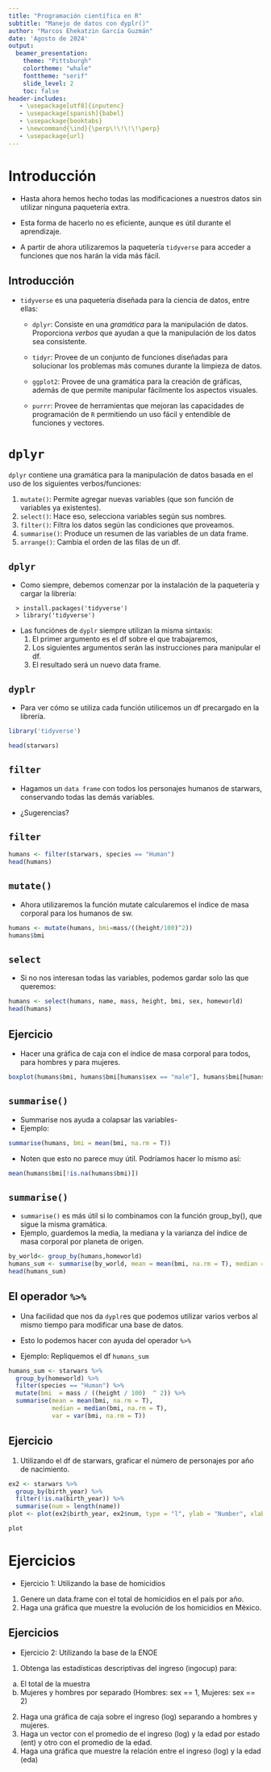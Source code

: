 ---
title: "Programación científica en R"
subtitle: "Manejo de datos con dyplr()"
author: "Marcos Ehekatzin García Guzmán"
date: 'Agosto de 2024'
output: 
  beamer_presentation:
    theme: "Pittsburgh"
    colortheme: "whale"
    fonttheme: "serif"
    slide_level: 2
    toc: false
header-includes:
   - \usepackage[utf8]{inputenc}
   - \usepackage[spanish]{babel}
   - \usepackage{booktabs}
   - \newcommand{\ind}{\perp\!\!\!\!\perp} 
   - \usepackage{url}
---

# Introducción

- Hasta ahora hemos hecho todas las modificaciones a nuestros datos sin utilizar
ninguna paquetería extra.

- Esta forma de hacerlo no es eficiente, aunque es útil durante el aprendizaje.

- A partir de ahora utilizaremos la paquetería `tidyverse` para acceder a funciones que nos harán la vida más fácil.

## Introducción 

- `tidyverse` es una paquetería diseñada para la ciencia de datos, entre ellas:

  - `dplyr`: Consiste en una *gramática* para la manipulación de datos. Proporciona *verbos* que ayudan a que la manipulación de los datos sea consistente.

  - `tidyr`: Provee de un conjunto de funciones diseñadas para solucionar los problemas más comunes durante la limpieza de datos.

  - `ggplot2`: Provee de una gramática para la creación de gráficas, además de que permite manipular fácilmente los aspectos visuales.

  - `purrr`: Provee de herramientas que mejoran las capacidades de programación de `R` permitiendo un uso fácil y entendible de funciones y vectores.
  
# `dplyr`

`dplyr` contiene una gramática para la manipulación de datos basada en el uso de los siguientes verbos/funciones:

1. `mutate()`: Permite agregar nuevas variables (que son función de variables ya existentes).
2. `select()`: Hace eso, selecciona variables según sus nombres.
3. `filter()`: Filtra los datos según las condiciones que proveamos.
4. `summarise()`: Produce un resumen de las variables de un data frame.
5. `arrange()`: Cambia el orden de las filas de un df.

## `dplyr`

- Como siempre, debemos comenzar por la instalación de la paquetería y cargar la librería:

```
  > install.packages('tidyverse')
  > library('tidyverse')
```

- Las funciónes de `dyplr` siempre utilizan la misma sintaxis:
  1. El primer argumento es el df sobre el que trabajaremos,
  2. Los siguientes argumentos serán las instrucciones para manipular el df.
  3. El resultado será un nuevo data frame.
  
## `dyplr`

- Para ver cómo se utiliza cada función utilicemos un df precargado en la librería.

```{r, echo=F, warning=F, comment=F, include=F}
library('tidyverse')
```
```{r,out.width="50%", echo=TRUE}
head(starwars)
```
## `filter`

- Hagamos un `data frame` con todos los personajes humanos de starwars, conservando todas las demás variables.

- ¿Sugerencias?

## `filter`


```{r, echo=TRUE}
humans <- filter(starwars, species == "Human")
head(humans)
```

## `mutate()`

- Ahora utilizaremos la función mutate calcularemos el índice de masa corporal para los humanos de sw.

```{r, echo=T}
humans <- mutate(humans, bmi=mass/((height/100)^2))
humans$bmi
```

## `select`

- Si no nos interesan todas las variables, podemos gardar solo las que queremos:

```{r, echo = T}
humans <- select(humans, name, mass, height, bmi, sex, homeworld)
head(humans)
```

## Ejercicio

- Hacer una gráfica de caja con el índice de masa corporal para todos, para hombres y para mujeres.

```{r, echo = F, out.width="90%"}
boxplot(humans$bmi, humans$bmi[humans$sex == "male"], humans$bmi[humans$sex == "female"], names = c("All", "Males", "Females"))
```

## `summarise()`

- Summarise nos ayuda a colapsar las variables-
- Ejemplo: 
```{r, echo = T}
summarise(humans, bmi = mean(bmi, na.rm = T))
```

- Noten que esto no parece muy útil. Podríamos hacer lo mismo así:
```{r, echo =TRUE}
mean(humans$bmi[!is.na(humans$bmi)])
```

## `summarise()`

- `summarise()` es más útil si lo combinamos con la función group_by(), que sigue la misma gramática.
- Ejemplo, guardemos la media, la mediana y la varianza del índice de masa corporal por planeta de origen.

```{r, echo=T, warning=FALSE}
by_world<- group_by(humans,homeworld)
humans_sum <- summarise(by_world, mean = mean(bmi, na.rm = T), median = median(bmi, na.rm = T), var = var(bmi, na.rm = T))
head(humans_sum)
```

## El operador `%>%`

- Una facilidad que nos da `dyplr`es que podemos utilizar varios verbos al mismo tiempo para modificar una base de datos.
- Esto lo podemos hacer con ayuda del operador `%>%`

- Ejemplo: Repliquemos el df `humans_sum`

```{r, echo = T}
humans_sum <- starwars %>%
  group_by(homeworld) %>%
  filter(species == "Human") %>%
  mutate(bmi  = mass / ((height / 100)  ^ 2)) %>%
  summarise(mean = mean(bmi, na.rm = T), 
            median = median(bmi, na.rm = T), 
            var = var(bmi, na.rm = T))
```

## Ejercicio

1. Utilizando el df de starwars, graficar el número de personajes por año de nacimiento.

```{r, echo = F, includes= F}
ex2 <- starwars %>%
  group_by(birth_year) %>%
  filter(!is.na(birth_year)) %>%
  summarise(num = length(name))
plot <- plot(ex2$birth_year, ex2$num, type = "l", ylab = "Number", xlab= "Birth year")
```

```{r, echo=T, out.width="80%"}
plot
```

# Ejercicios

- Ejercicio 1: Utilizando la base de homicidios

1. Genere un data.frame con el total de homicidios en el país por año.
2. Haga una gráfica que muestre la evolución de los homicidios en México.

## Ejercicios
- Ejercicio 2: Utilizando la base de la ENOE

1. Obtenga las estadísticas descriptivas del ingreso (ingocup) para:
  a. El total de la muestra
  b. Mujeres y hombres por separado (Hombres: sex == 1, Mujeres: sex == 2)
2. Haga una gráfica de caja sobre el ingreso (log) separando a hombres y mujeres.
3. Haga un vector con el promedio de el ingreso (log) y la edad por estado (ent) y otro con el promedio de la edad.
4. Haga una gráfica que muestre la relación entre el ingreso (log) y la edad (eda)
